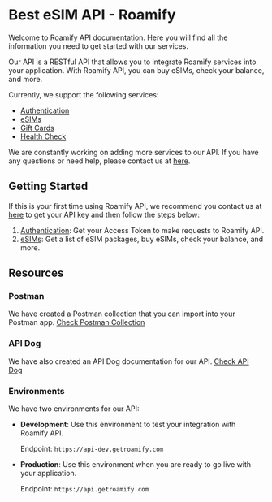 # Best eSIM API - Roamify

Welcome to Roamify API documentation. Here you will find all the information you need to get started with our services.

Our API is a RESTful API that allows you to integrate Roamify services into your application. With Roamify API, you can buy eSIMs, check your balance, and more.

Currently, we support the following services:

- [Authentication](/authentication)
- [eSIMs](/esims/overview)
- [Gift Cards](/gift-cards/overview)
- [Health Check](/health)

We are constantly working on adding more services to our API. If you have any questions or need help, please contact us at [here](https://partner.getroamify.com/sign-up).

## Getting Started
If this is your first time using Roamify API, we recommend you contact us at [here](https://partner.getroamify.com/sign-up) to get your API key and then follow the steps below:

1. [Authentication](/authentication): Get your Access Token to make requests to Roamify API.
2. [eSIMs](/esims/overview): Get a list of eSIM packages, buy eSIMs, check your balance, and more.

## Resources

### Postman

We have created a Postman collection that you can import into your Postman app.
[Check Postman Collection](https://www.postman.com/roamifyhq/roamify-developers/overview)

### API Dog

We have also created an API Dog documentation for our API.
[Check API Dog](https://roamify.apidog.io/)

### Environments

We have two environments for our API:

- **Development**: Use this environment to test your integration with Roamify API.

  Endpoint: `https://api-dev.getroamify.com`

- **Production**: Use this environment when you are ready to go live with your application.

  Endpoint: `https://api.getroamify.com`